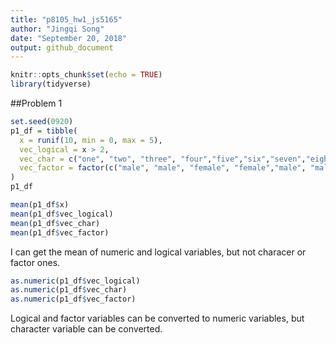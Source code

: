 ```yaml
---
title: "p8105_hw1_js5165"
author: "Jingqi Song"
date: "September 20, 2018"
output: github_document
---
```


```r
knitr::opts_chunk$set(echo = TRUE)
library(tidyverse)
```

##Problem 1
```r
set.seed(0920)
p1_df = tibble(
  x = runif(10, min = 0, max = 5),
  vec_logical = x > 2,
  vec_char = c("one", "two", "three", "four","five","six","seven","eight","nine","ten"),
  vec_factor = factor(c("male", "male", "female", "female","male", "male", "female", "female","male", "female"))
)
p1_df

mean(p1_df$x)
mean(p1_df$vec_logical)
mean(p1_df$vec_char)
mean(p1_df$vec_factor)
```
I can get the mean of numeric and logical variables, but not characer or factor ones.

```r

as.numeric(p1_df$vec_logical)
as.numeric(p1_df$vec_char)
as.numeric(p1_df$vec_factor)
```

Logical and factor variables can be converted to numeric variables, but character variable can be converted.












